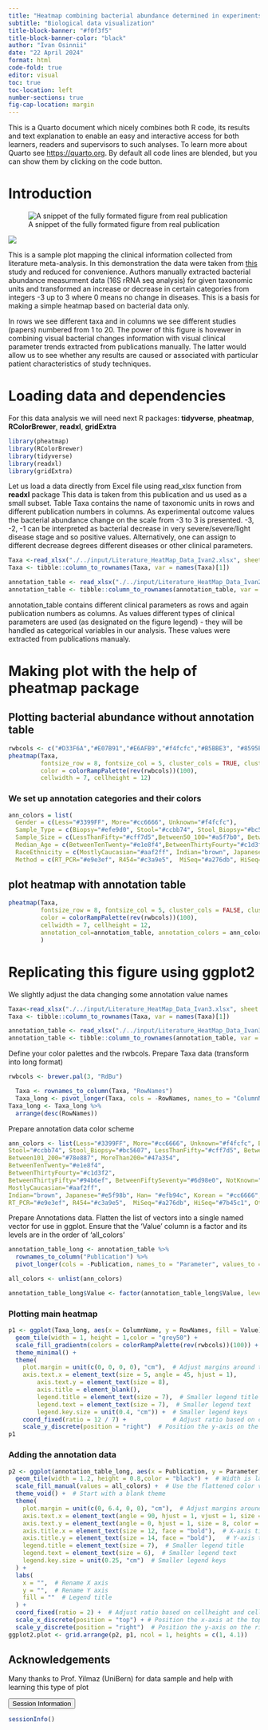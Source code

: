 ```yaml
---
title: "Heatmap combining bacterial abundance determined in experiments with patient clinical data annotation"
subtitle: "Biological data visualization" 
title-block-banner: "#f0f3f5"
title-block-banner-color: "black"
author: "Ivan Osinnii"
date: "22 April 2024"
format: html
code-fold: true
editor: visual
toc: true
toc-location: left
number-sections: true
fig-cap-location: margin
---
```


::: {.callout-note collapse="true"}
This is a Quarto document which nicely combines both R code, its results and text explanation to enable an easy and interactive access for both learners, readers and supervisors to such analyses. To learn more about Quarto see <https://quarto.org>. By default all code lines are blended, but you can show them by clicking on the code button.
:::

# Introduction

![A snippet of the fully formated figure from real publication](intro2.png)

![](intro.png)

This is a sample plot mapping the clinical information collected from literature meta-analysis. In this demonstration the data were taken from [this](https://www.nature.com/articles/s41591-018-0308-z) study and reduced for convenience. Authors manually extracted bacterial abundance measurment data (16S rRNA seq analysis) for given taxonomic units and transformed an increase or decrease in certain categories from integers -3 up to 3 where 0 means no change in diseases. This is a basis for making a simple heatmap based on bacterial data only.

In rows we see different taxa and in columns we see different studies (papers) numbered from 1 to 20. The power of this figure is hovewer in combining visual bacterial changes information with visual clinical parameter trends extracted from publications manually. The latter would allow us to see whether any results are caused or associated with particular patient characteristics of study techniques.

# Loading data and dependencies

For this data analysis we will need next R packages: **tidyverse**, **pheatmap**, **RColorBrewer**, **readxl**, **gridExtra**

```r
library(pheatmap)
library(RColorBrewer)
library(tidyverse)
library(readxl)
library(gridExtra)
```

Let us load a data directly from Excel file using read_xlsx function from **readxl** package This data is taken from this publication and us used as a small subset. Table Taxa contains the name of taxonomic units in rows and different publication numbers in columns. As experimental outcome values the bacterial abundance change on the scale from -3 to 3 is presented. -3, -2, -1 can be interpreted as bacterial decrease in very severe/severe/light disease stage and so positive values. Alternatively, one can assign to different decrease degrees different diseases or other clinical parameters.

```r

Taxa <-read_xlsx("./../input/Literature_HeatMap_Data_Ivan2.xlsx", sheet = 1)
Taxa <- tibble::column_to_rownames(Taxa, var = names(Taxa)[1])

annotation_table <- read_xlsx("./../input/Literature_HeatMap_Data_Ivan2.xlsx", sheet = 2)
annotation_table <- tibble::column_to_rownames(annotation_table, var = names(annotation_table)[1])
```

annotation_table contains different clinical parameters as rows and again publication numbers as columns. As values different types of clinical parameters are used (as designated on the figure legend) - they will be handled as categorical variables in our analysis. These values were extracted from publications manualy.

# Making plot with the help of pheatmap package

## Plotting bacterial abundance without annotation table

```r

rwbcols <- c("#D33F6A","#E07B91","#E6AFB9","#f4fcfc","#B5BBE3", "#8595E1", "#4A6FE3")
pheatmap(Taxa, 
         fontsize_row = 8, fontsize_col = 5, cluster_cols = TRUE, cluster_rows = F,
         color = colorRampPalette(rev(rwbcols))(100),
         cellwidth = 7, cellheight = 12)
```

### We set up annotation categories and their colors

```r

ann_colors = list(
  Gender = c(Less="#3399FF", More="#cc6666", Unknown="#f4fcfc"), 
  Sample_Type = c(Biopsy="#efe9d0", Stool="#ccbb74", Stool_Biopsy="#bc5607"),
  Sample_Size = c(LessThanFifty="#cff7d5",Between50_100="#a5f7b0", Between101_200="#78e887", MoreThan200="#47a354"),
  Median_Age = c(BetweenTenTwenty="#e1e8f4",BetweenThirtyFourty="#c1d3f2", BetweenThirtyFifty="#94b6ef", BetweenFiftySeventy="#6d98e0", Unknown="#f4fcfc"),
  RaceEthnicity = c(MostlyCaucasian="#aaf2ff", Indian="brown", Japanese="#e5f98b", Han= "#efb94c", Korean = "#cc6666", Unknown="#f4fcfc"),
  Method = c(RT_PCR="#e9e3ef", R454="#c3a9e5",  MiSeq="#a276db", HiSeq="#7b45c1", Other="#f4fcfc"))
```

## plot heatmap with annotation table

```r
pheatmap(Taxa, 
         fontsize_row = 8, fontsize_col = 5, cluster_cols = FALSE, cluster_rows = FALSE,
         color = colorRampPalette(rev(rwbcols))(100),
         cellwidth = 7, cellheight = 12,
         annotation_col=annotation_table, annotation_colors = ann_colors, border_color = "grey60"
         )
```

# Replicating this figure using ggplot2

We slightly adjust the data changing some annotation value names

```r
Taxa<-read_xlsx("./../input/Literature_HeatMap_Data_Ivan3.xlsx", sheet = 1) 
Taxa <- tibble::column_to_rownames(Taxa, var = names(Taxa)[1])

annotation_table <- read_xlsx("./../input/Literature_HeatMap_Data_Ivan3.xlsx", sheet = 2)
annotation_table <- tibble::column_to_rownames(annotation_table, var = names(annotation_table)[1])
```

Define your color palettes and the rwbcols. Prepare Taxa data (transform into long format)

```r
rwbcols <- brewer.pal(3, "RdBu")

  Taxa <- rownames_to_column(Taxa, "RowNames")
  Taxa_long <- pivot_longer(Taxa, cols = -RowNames, names_to = "ColumnName", values_to = "Value")
Taxa_long <- Taxa_long %>%
  arrange(desc(RowNames))
```

Prepare annotation data color scheme

```r
ann_colors <- list(Less="#3399FF", More="#cc6666", Unknown="#f4fcfc", Biopsy="#efe9d0", 
Stool="#ccbb74", Stool_Biopsy="#bc5607", LessThanFifty="#cff7d5", Between50_100="#a5f7b0", 
Between101_200="#78e887", MoreThan200="#47a354", 
BetweenTenTwenty="#e1e8f4", 
BetweenThirtyFourty="#c1d3f2", 
BetweenThirtyFifty="#94b6ef", BetweenFiftySeventy="#6d98e0", NotKnown="#f4fcfc", 
MostlyCaucasian="#aaf2ff",
Indian="brown", Japanese="#e5f98b", Han= "#efb94c", Korean = "#cc6666", Not_known="#f4fcfc", 
RT_PCR="#e9e3ef", R454="#c3a9e5",  MiSeq="#a276db", HiSeq="#7b45c1", Other="#f4fcfc")
```

Prepare Annotations data. Flatten the list of vectors into a single named vector for use in ggplot. Ensure that the 'Value' column is a factor and its levels are in the order of 'all_colors'

```r
annotation_table_long <- annotation_table %>%
  rownames_to_column("Publication") %>%
  pivot_longer(cols = -Publication, names_to = "Parameter", values_to = "Value")

all_colors <- unlist(ann_colors)

annotation_table_long$Value <- factor(annotation_table_long$Value, levels = names(all_colors))
```

### Plotting main heatmap

```r
p1 <- ggplot(Taxa_long, aes(x = ColumnName, y = RowNames, fill = Value)) +
  geom_tile(width = 1, height = 1,color = "grey50") +
  scale_fill_gradientn(colors = colorRampPalette(rev(rwbcols))(100)) +
  theme_minimal() +
  theme(
    plot.margin = unit(c(0, 0, 0, 0), "cm"),  # Adjust margins around the plot
    axis.text.x = element_text(size = 5, angle = 45, hjust = 1),
        axis.text.y = element_text(size = 8),
        axis.title = element_blank(),
        legend.title = element_text(size = 7),  # Smaller legend title
        legend.text = element_text(size = 7),  # Smaller legend text
        legend.key.size = unit(0.4, "cm")) +  # Smaller legend keys
    coord_fixed(ratio = 12 / 7) +             # Adjust ratio based on cellheight and cellwidth
    scale_y_discrete(position = "right")  # Position the y-axis on the right
p1
```

### Adding the annotation data

```r
p2 <- ggplot(annotation_table_long, aes(x = Publication, y = Parameter, fill = Value)) +
  geom_tile(width = 1.2, height = 0.8,color = "black") +  # Width is larger than height
  scale_fill_manual(values = all_colors) +  # Use the flattened color vector
  theme_void() +  # Start with a blank theme
  theme(
    plot.margin = unit(c(0, 6.4, 0, 0), "cm"),  # Adjust margins around the plot
    axis.text.x = element_text(angle = 90, hjust = 1, vjust = 1, size = 6, color = "black"),  # Customize x axis labels
    axis.text.y = element_text(angle = 0, hjust = 1, size = 8, color = "black"),  # Customize y axis labels
    axis.title.x = element_text(size = 12, face = "bold"),  # X-axis title
    axis.title.y = element_text(size = 14, face = "bold"),   # Y-axis title
    legend.title = element_text(size = 7),  # Smaller legend title
    legend.text = element_text(size = 6),  # Smaller legend text
    legend.key.size = unit(0.25, "cm")  # Smaller legend keys
  ) +
  labs(
    x = "",  # Rename X axis
    y = "",  # Rename Y axis
    fill = ""  # Legend title
  ) +
  coord_fixed(ratio = 2) +  # Adjust ratio based on cellheight and cellwidth
  scale_x_discrete(position = "top") + # Position the x-axis at the top
  scale_y_discrete(position = "right")  # Position the y-axis on the right
ggplot2.plot <- grid.arrange(p2, p1, ncol = 1, heights = c(1, 4.1))
```

## Acknowledgements

Many thanks to Prof. Yilmaz (UniBern) for data sample and help with learning this type of plot



<button class="accordion-button" type="button" data-bs-toggle="collapse" data-bs-target="#collapseOne" >Session Information</button><div id="collapseOne" class="accordion-collapse collapse"><div>

```r
sessionInfo()
```

</div></div>